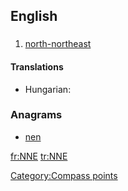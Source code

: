 {{also|-nne}}
==English==

==={{abbreviation}}===
{{en-abbr}}

# [[north-northeast]]

====Translations====
{{trans-top|north-northeast}}
* Hungarian: {{t+|hu|ÉÉK}}
{{trans-mid}}
{{trans-bottom}}

===Anagrams===
* [[nen#English|nen]]


[[Category:Compass points]]

[[fr:NNE]]
[[tr:NNE]]